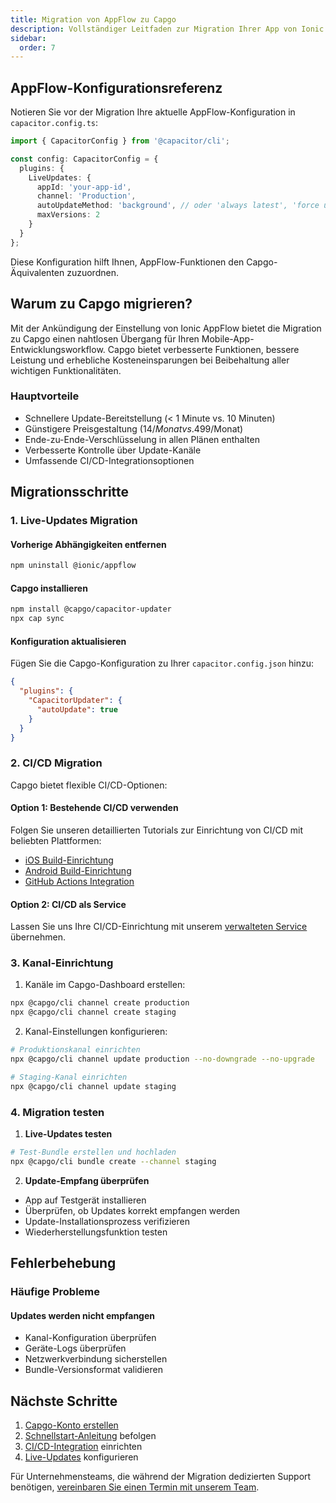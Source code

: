 ```yaml
---
title: Migration von AppFlow zu Capgo
description: Vollständiger Leitfaden zur Migration Ihrer App von Ionic AppFlow zu Capgo
sidebar:
  order: 7
---
```


## AppFlow-Konfigurationsreferenz

Notieren Sie vor der Migration Ihre aktuelle AppFlow-Konfiguration in `capacitor.config.ts`:

```typescript
import { CapacitorConfig } from '@capacitor/cli';

const config: CapacitorConfig = {
  plugins: {
    LiveUpdates: {
      appId: 'your-app-id',
      channel: 'Production',
      autoUpdateMethod: 'background', // oder 'always latest', 'force update'
      maxVersions: 2
    }
  }
};
```

Diese Konfiguration hilft Ihnen, AppFlow-Funktionen den Capgo-Äquivalenten zuzuordnen.

## Warum zu Capgo migrieren?

Mit der Ankündigung der Einstellung von Ionic AppFlow bietet die Migration zu Capgo einen nahtlosen Übergang für Ihren Mobile-App-Entwicklungsworkflow. Capgo bietet verbesserte Funktionen, bessere Leistung und erhebliche Kosteneinsparungen bei Beibehaltung aller wichtigen Funktionalitäten.

### Hauptvorteile
- Schnellere Update-Bereitstellung (< 1 Minute vs. 10 Minuten)
- Günstigere Preisgestaltung (14$/Monat vs. 499$/Monat)
- Ende-zu-Ende-Verschlüsselung in allen Plänen enthalten
- Verbesserte Kontrolle über Update-Kanäle
- Umfassende CI/CD-Integrationsoptionen

## Migrationsschritte

### 1. Live-Updates Migration

#### Vorherige Abhängigkeiten entfernen
```bash
npm uninstall @ionic/appflow
```

#### Capgo installieren
```bash
npm install @capgo/capacitor-updater
npx cap sync
```

#### Konfiguration aktualisieren
Fügen Sie die Capgo-Konfiguration zu Ihrer `capacitor.config.json` hinzu:
```json
{
  "plugins": {
    "CapacitorUpdater": {
      "autoUpdate": true
    }
  }
}
```

### 2. CI/CD Migration

Capgo bietet flexible CI/CD-Optionen:

#### Option 1: Bestehende CI/CD verwenden
Folgen Sie unseren detaillierten Tutorials zur Einrichtung von CI/CD mit beliebten Plattformen:
- [iOS Build-Einrichtung](https://capgo.app/blog/automatic-capacitor-ios-build-github-action/)
- [Android Build-Einrichtung](https://capgo.app/blog/automatic-capacitor-android-build-github-action/)
- [GitHub Actions Integration](https://capgo.app/blog/automatic-capacitor-ios-build-github-action/)

#### Option 2: CI/CD als Service
Lassen Sie uns Ihre CI/CD-Einrichtung mit unserem [verwalteten Service](https://cal.com/martindonadieu/mobile-ci-cd-done-for-you) übernehmen.

### 3. Kanal-Einrichtung

1. Kanäle im Capgo-Dashboard erstellen:
```bash
npx @capgo/cli channel create production
npx @capgo/cli channel create staging
```

2. Kanal-Einstellungen konfigurieren:
```bash
# Produktionskanal einrichten
npx @capgo/cli channel update production --no-downgrade --no-upgrade

# Staging-Kanal einrichten
npx @capgo/cli channel update staging
```

### 4. Migration testen

1. **Live-Updates testen**
```bash
# Test-Bundle erstellen und hochladen
npx @capgo/cli bundle create --channel staging
```

2. **Update-Empfang überprüfen**
- App auf Testgerät installieren
- Überprüfen, ob Updates korrekt empfangen werden
- Update-Installationsprozess verifizieren
- Wiederherstellungsfunktion testen

## Fehlerbehebung

### Häufige Probleme

#### Updates werden nicht empfangen
- Kanal-Konfiguration überprüfen
- Geräte-Logs überprüfen
- Netzwerkverbindung sicherstellen
- Bundle-Versionsformat validieren

## Nächste Schritte

1. [Capgo-Konto erstellen](/register/)
2. [Schnellstart-Anleitung](/docs/getting-started/quickstart/) befolgen
3. [CI/CD-Integration](/docs/getting-started/cicd-integration/) einrichten
4. [Live-Updates](/docs/live-updates/) konfigurieren

Für Unternehmensteams, die während der Migration dedizierten Support benötigen, [vereinbaren Sie einen Termin mit unserem Team](https://cal.com/martindonadieu/capgo-enterprise-inquiry).
